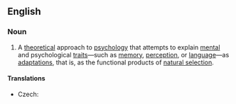 ==English==
{{wikipedia}}

===Noun===
{{en-noun|-}}

# {{lb|en|psychology}} A [[theoretical]] approach to [[psychology]] that attempts to explain [[mental]] and psychological [[trait]]s—such as [[memory]], [[perception]], or [[language]]—as [[adaptation]]s, that is, as the functional products of [[natural selection]].

====Translations====
{{trans-top|approach to psychology}}
* Czech: {{t|cs|evoluční psychologie|f}}
{{trans-mid}}
{{trans-bottom}}